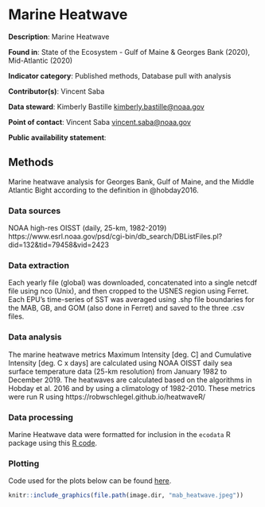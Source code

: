 # Marine Heatwave

**Description**: Marine Heatwave

**Found in**: State of the Ecosystem - Gulf of Maine & Georges Bank (2020), Mid-Atlantic (2020)

**Indicator category**: Published methods, Database pull with analysis

**Contributor(s)**: Vincent Saba
  
**Data steward**: Kimberly Bastille <kimberly.bastille@noaa.gov>
  
**Point of contact**: Vincent Saba <vincent.saba@noaa.gov>
  
**Public availability statement**: 

## Methods
Marine heatwave analysis for Georges Bank, Gulf of Maine, and the Middle Atlantic Bight according to the definition in @hobday2016.  

### Data sources
NOAA high-res OISST (daily, 25-km, 1982-2019)   https://www.esrl.noaa.gov/psd/cgi-bin/db_search/DBListFiles.pl?did=132&tid=79458&vid=2423

### Data extraction 
Each yearly file (global) was downloaded, concatenated into a single netcdf file using nco (Unix), and then cropped to the USNES region using Ferret.  Each EPU's time-series of SST was averaged using .shp file boundaries for the MAB, GB, and GOM (also done in Ferret) and saved to the three .csv files.

### Data analysis
The marine heatwave metrics Maximum Intensity [deg. C] and Cumulative Intensity [deg. C x days] are calculated using NOAA OISST daily sea surface temperature data (25-km resolution) from January 1982 to December 2019.  The heatwaves are calculated based on the algorithms in Hobday et al. 2016 and by using a climatology of 1982-2010.  These metrics were run R using https://robwschlegel.github.io/heatwaveR/

### Data processing 
Marine Heatwave data were formatted for inclusion in the `ecodata` R package using this [R code](https://github.com/NOAA-EDAB/ecodata/blob/master/data-raw/get_heatwave.R).

### Plotting

Code used for the plots below can be found [here](https://github.com/NOAA-EDAB/ecodata/blob/master/chunk-scripts/LTL.Rmd-heatwave_mab.R).

```r

knitr::include_graphics(file.path(image.dir, "mab_heatwave.jpeg"))

```

```r

```

